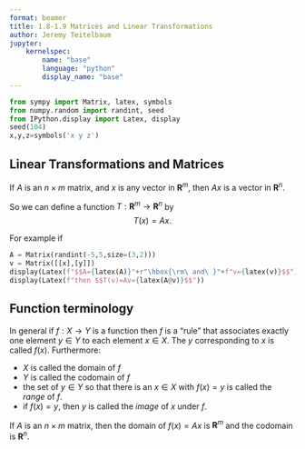```yaml
---
format: beamer
title: 1.8-1.9 Matrices and Linear Transformations
author: Jeremy Teitelbaum
jupyter:
    kernelspec:
        name: "base"
        language: "python"
        display_name: "base"
---
```

```python
from sympy import Matrix, latex, symbols
from numpy.random import randint, seed
from IPython.display import Latex, display
seed(104)
x,y,z=symbols('x y z')
```

##  Linear Transformations and Matrices

If $A$ is an $n\times m$ matrix, and $x$ is any vector in $\mathbf{R}^{m}$, then $Ax$ is a vector in $\mathbf{R}^{n}$.

So we can define a function $T:\mathbf{R}^{m}\to\mathbf{R}^{n}$
by
$$
T(x) = Ax.
$$

For example if
```python
A = Matrix(randint(-5,5,size=(3,2)))
v = Matrix([[x],[y]])
display(Latex(f"$$A={latex(A)}"+r"\hbox{\rm\ and\ }"+f"v={latex(v)}$$"))
display(Latex(f"then $$T(v)=Av={latex(A@v)}$$"))
```

## Function terminology

In general if $f:X\to Y$ is a function then $f$ is a "rule" that
associates exactly one element $y\in Y$ to each element $x\in X$.
The $y$ corresponding to $x$ is called $f(x)$. Furthermore:

- $X$ is called the domain of $f$
- $Y$ is called the codomain of $f$
- the set of $y\in Y$ so that there is an $x\in X$ with $f(x)=y$ is called the *range* of $f$.
- if $f(x)=y$, then $y$ is called the *image* of $x$ under $f$. 

If $A$ is an $n\times m$ matrix, then the domain of $f(x)=Ax$
is $\mathbf{R}^{m}$ and the codomain is $\mathbf{R}^{n}$.